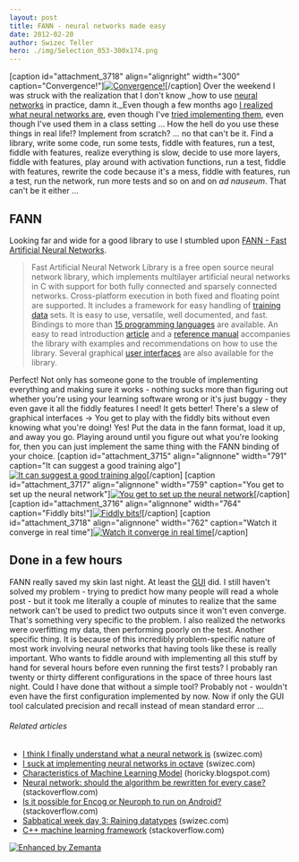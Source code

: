 ```yaml
---
layout: post
title: FANN - neural networks made easy
date: 2012-02-20
author: Swizec Teller
hero: ./img/Selection_053-300x174.png
---
```


\[caption id="attachment_3718" align="alignright" width="300" caption="Convergence!"][![Convergence!](./img/Selection_053-300x174.png "Convergence!")](./img/Selection_053.png)\[/caption] Over the weekend I was struck with the realization that I don't know _how to use [neural networks](http://en.wikipedia.org/wiki/Neural_network "Neural network") in practice, damn it._Even though a few months ago [I realized what neural networks are](http://swizec.com/blog/i-think-i-finally-understand-what-a-neural-network-is/swizec/2891 "I think I finally understand what a neural network is"), even though I've [tried implementing them](http://swizec.com/blog/i-suck-at-implementing-neural-networks-in-octave/swizec/2929 "I suck at implementing neural networks in octave"), even though I've used them in a class setting ... How the hell do you use these things in real life!? Implement from scratch? ... no that can't be it. Find a library, write some code, run some tests, fiddle with features, run a test, fiddle with features, realize everything is slow, decide to use more layers, fiddle with features, play around with activation functions, run a test, fiddle with features, rewrite the code because it's a mess, fiddle with features, run a test, run the network, run more tests and so on and on _ad nauseum_. That can't be it either ...

## FANN

Looking far and wide for a good library to use I stumbled upon [FANN - Fast Artificial Neural Networks](http://leenissen.dk/fann/wp/).

> Fast Artificial Neural Network Library is a free open source neural network library, which implements multilayer artificial neural networks in C with support for both fully connected and sparsely connected networks. Cross-platform execution in both fixed and floating point are supported. It includes a framework for easy handling of [training data](http://en.wikipedia.org/wiki/Training_set "Training set") sets. It is easy to use, versatile, well documented, and fast. Bindings to more than [15 programming languages](http://leenissen.dk/fann/wp/language-bindings/) are available. An easy to read introduction [article](http://fann.sf.net/fann_en.pdf) and a [reference manual](http://leenissen.dk/fann/html/index.html) accompanies the library with examples and recommendations on how to use the library. Several graphical [user interfaces](http://leenissen.dk/fann/wp/graphical-interface/) are also available for the library.

Perfect! Not only has someone gone to the trouble of implementing everything and making sure it works - nothing sucks more than figuring out whether you're using your learning software wrong or it's just buggy - they even gave it all the fiddly features I need! It gets better! There's a slew of graphical interfaces -> You get to play with the fiddly bits without even knowing what you're doing! Yes! Put the data in the fann format, load it up, and away you go. Playing around until you figure out what you're looking for, then you can just implement the same thing with the FANN binding of your choice. \[caption id="attachment_3715" align="alignnone" width="791" caption="It can suggest a good training algo"][![It can suggest a good training algo](http://swizec.com/blog/wp-content/uploads/2012/02/Selection_050.png "It can suggest a good training algo")](./img/Selection_050.png)\[/caption] \[caption id="attachment_3717" align="alignnone" width="759" caption="You get to set up the neural network"][![You get to set up the neural network](http://swizec.com/blog/wp-content/uploads/2012/02/Selection_052.png "You get to set up the neural network")](./img/Selection_052.png)\[/caption] \[caption id="attachment_3716" align="alignnone" width="764" caption="Fiddly bits!"][![Fiddly bits!](http://swizec.com/blog/wp-content/uploads/2012/02/Selection_051.png "Fiddly bits!")](./img/Selection_051.png)\[/caption] \[caption id="attachment_3718" align="alignnone" width="762" caption="Watch it converge in real time"][![Watch it converge in real time](http://swizec.com/blog/wp-content/uploads/2012/02/Selection_053.png "Watch it converge in real time")](http://swizec.com/blog/wp-content/uploads/2012/02/Selection_053.png)\[/caption]

## Done in a few hours

FANN really saved my skin last night. At least the [GUI](http://en.wikipedia.org/wiki/Graphical_user_interface "Graphical user interface") did. I still haven't solved my problem - trying to predict how many people will read a whole post - but it took me literally a couple of minutes to realize that the same network can't be used to predict two outputs since it won't even converge. That's something very specific to the problem. I also realized the networks were overfitting my data, then performing poorly on the test. Another specific thing. It is because of this incredibly problem-specific nature of most work involving neural networks that having tools like these is really important. Who wants to fiddle around with implementing all this stuff by hand for several hours before even running the first tests? I probably ran twenty or thirty different configurations in the space of three hours last night. Could I have done that without a simple tool? Probably not - wouldn't even have the first configuration implemented by now. Now if only the GUI tool calculated precision and recall instead of mean standard error ...

###### Related articles

-   [I think I finally understand what a neural network is](http://swizec.com/blog/i-think-i-finally-understand-what-a-neural-network-is/swizec/2891) (swizec.com)
-   [I suck at implementing neural networks in octave](http://swizec.com/blog/i-suck-at-implementing-neural-networks-in-octave/swizec/2929) (swizec.com)
-   [Characteristics of Machine Learning Model](http://horicky.blogspot.com/2012/02/characteristics-of-machine-learning.html) (horicky.blogspot.com)
-   [Neural network: should the algorithm be rewritten for every case?](http://stackoverflow.com/questions/8595741/neural-network-should-the-algorithm-be-rewritten-for-every-case) (stackoverflow.com)
-   [Is it possible for Encog or Neuroph to run on Android?](http://stackoverflow.com/questions/8697054/is-it-possible-for-encog-or-neuroph-to-run-on-android) (stackoverflow.com)
-   [Sabbatical week day 3: Raining datatypes](http://swizec.com/blog/sabbatical-week-day-3-raining-datatypes/swizec/3293) (swizec.com)
-   [C++ machine learning framework](http://stackoverflow.com/questions/8682766/c-machine-learning-framework) (stackoverflow.com)

[![Enhanced by Zemanta](http://img.zemanta.com/zemified_e.png?x-id=3b9f04bc-86a6-49e2-b0f1-6044eb94681d)](http://www.zemanta.com/ "Enhanced by Zemanta")
